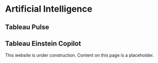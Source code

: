 
# Artificial Intelligence

## Tableau Pulse

## Tableau Einstein Copilot

<Callout type="warning" emoji="⚠️">
  This website is under construction. Content on this page is a placeholder.
</Callout>
